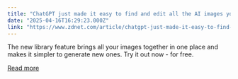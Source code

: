 ```yaml
---
title: "ChatGPT just made it easy to find and edit all the AI images you've ever generated"
date: "2025-04-16T16:29:23.000Z"
link: "https://www.zdnet.com/article/chatgpt-just-made-it-easy-to-find-and-edit-all-the-ai-images-youve-ever-generated/"
---
```


The new library feature brings all your images together in one place and makes it simpler to generate new ones. Try it out now - for free.

[Read more](https://www.zdnet.com/article/chatgpt-just-made-it-easy-to-find-and-edit-all-the-ai-images-youve-ever-generated/)
